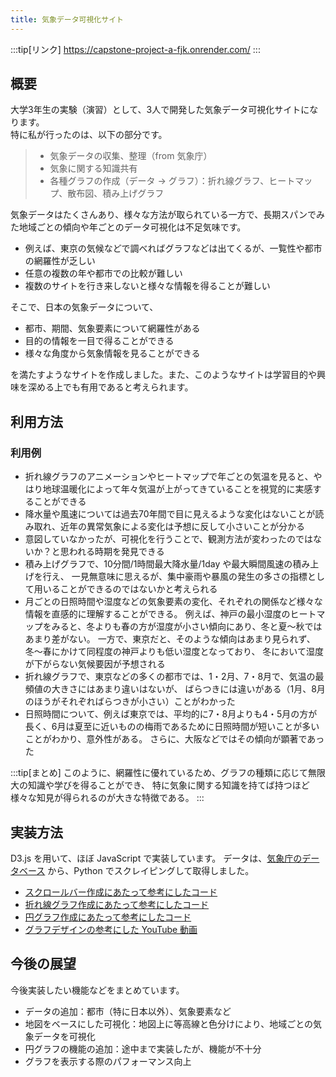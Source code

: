 ```yaml
---
title: 気象データ可視化サイト
---
```



:::tip[リンク]
https://capstone-project-a-fjk.onrender.com/
:::

## 概要
大学3年生の実験（演習）として、3人で開発した気象データ可視化サイトになります。  
特に私が行ったのは、以下の部分です。
> - 気象データの収集、整理（from 気象庁）
> - 気象に関する知識共有
> - 各種グラフの作成（データ $\rightarrow$ グラフ）：折れ線グラフ、ヒートマップ、散布図、積み上げグラフ


気象データはたくさんあり、様々な方法が取られている一方で、長期スパンでみた地域ごとの傾向や年ごとのデータ可視化は不足気味です。
- 例えば、東京の気候などで調べればグラフなどは出てくるが、一覧性や都市の網羅性が乏しい
- 任意の複数の年や都市での比較が難しい
- 複数のサイトを行き来しないと様々な情報を得ることが難しい

そこで、日本の気象データについて、
- 都市、期間、気象要素について網羅性がある
- 目的の情報を一目で得ることができる
- 様々な角度から気象情報を見ることができる

を満たすようなサイトを作成しました。また、このようなサイトは学習目的や興味を深める上でも有用であると考えられます。

## 利用方法
<ReactPlayer url="https://youtu.be/2VlHqB5QTEQ" controls />

### 利用例
- 折れ線グラフのアニメーションやヒートマップで年ごとの気温を見ると、やはり地球温暖化によって年々気温が上がってきていることを視覚的に実感することができる
- 降水量や風速については過去70年間で目に見えるような変化はないことが読み取れ、近年の異常気象による変化は予想に反して小さいことが分かる
- 意図していなかったが、可視化を行うことで、観測方法が変わったのではないか？と思われる時期を発見できる
- 積み上げグラフで、10分間/1時間最大降水量/1day や最大瞬間風速の積み上げを行え、
一見無意味に思えるが、集中豪雨や暴風の発生の多さの指標として用いることができるのではないかと考えられる
- 月ごとの日照時間や湿度などの気象要素の変化、それぞれの関係など様々な情報を直感的に理解することができる。
例えば、神戸の最小湿度のヒートマップをみると、冬よりも春の方が湿度が小さい傾向にあり、冬と夏〜秋ではあまり差がない。
一方で、東京だと、そのような傾向はあまり見られず、冬〜春にかけて同程度の神戸よりも低い湿度となっており、
冬において湿度が下がらない気候要因が予想される
- 折れ線グラフで、東京などの多くの都市では、1・2月、7・8月で、気温の最頻値の大きさにはあまり違いはないが、
ばらつきには違いがある（1月、8月のほうがそれぞればらつきが小さい）ことがわかった
- 日照時間について、例えば東京では、平均的に7・8月よりも4・5月の方が長く、6月は夏至に近いものの梅雨であるために日照時間が短いことが多いことがわかり、意外性がある。
さらに、大阪などではその傾向が顕著であった

:::tip[まとめ]
このように、網羅性に優れているため、グラフの種類に応じて無限大の知識や学びを得ることができ、
特に気象に関する知識を持てば持つほど様々な知見が得られるのが大きな特徴である。
:::

## 実装方法
D3.js を用いて、ほぼ JavaScript で実装しています。
データは、[気象庁のデータベース](https://www.data.jma.go.jp/stats/etrn/) から、Python でスクレイピングして取得しました。

- [スクロールバー作成にあたって参考にしたコード](https://observablehq.com/@mbostock/scrubber)
- [折れ線グラフ作成にあたって参考にしたコード](https://observablehq.com/@d3/multi-line-chart/2)
- [円グラフ作成にあたって参考にしたコード](https://observablehq.com/@d3/radial-stacked-bar-chart/2)
- [グラフデザインの参考にした YouTube 動画](https://youtu.be/tAKl-eSNeN4)


## 今後の展望
今後実装したい機能などをまとめています。
- データの追加：都市（特に日本以外）、気象要素など
- 地図をベースにした可視化：地図上に等高線と色分けにより、地域ごとの気象データを可視化
- 円グラフの機能の追加：途中まで実装したが、機能が不十分
- グラフを表示する際のパフォーマンス向上